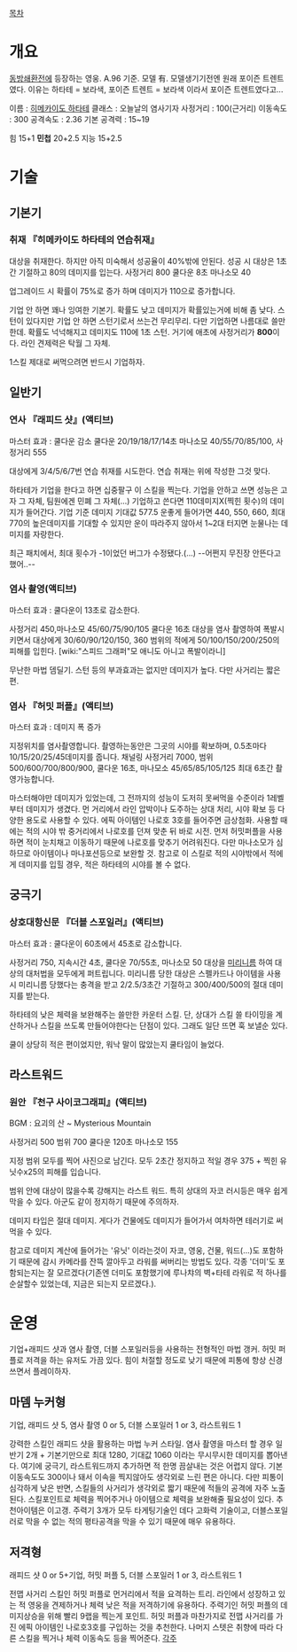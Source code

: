 [[목차]]

= 개요 =

[[동방쇄환전]]에 등장하는 영웅. A.96 기준. 모델 有.
모델생기기전엔 원래 포이즌 트렌트였다. 이유는 하타테 = 보라색, 포이즌 트렌트 = 보라색 이라서 포이즌 트렌트였다고...


이름 : [[히메카이도 하타테]]
클래스 : 오늘날의 염사기자
사정거리 : 100(근거리)
이동속도 : 300
공격속도 :  2.36
기본 공격력 : 15~19

힘 15+1
'''민첩''' 20+2.5
지능 15+2.5

= 기술 =

== 기본기 ==

=== 취재 『히메카이도 하타테의 연습취재』 ===
대상을 취재한다. 하지만 아직 미숙해서 성공율이 40%밖에 안된다.
성공 시 대상은 1초간 기절하고 80의 데미지를 입는다.
사정거리 800 쿨다운 8초 마나소모 40

업그레이드 시 확률이 75%로 증가 하며 데미지가 110으로 증가합니다.

기업 안 하면 꽤나 잉여한 기본기. 확률도 낮고 데미지가 확률있는거에 비해 좀 낮다. 스턴이 있다지만 기업 안 하면 스턴기로서 쓰는건 무리무리.
다만 기업하면 나름대로 쓸만한데. 확률도 넉넉해지고 데미지도 110에 1초 스턴. 거기에 애초에 사정거리가 '''800'''이다. 라인 견제력은 탁월 그 자체.

1스킬 제대로 써먹으려면 반드시 기업하자.


== 일반기 ==

=== 연사 『래피드 샷』(액티브) ===

마스터 효과 : 쿨다운 감소
쿨다운 20/19/18/17/14초 마나소모 40/55/70/85/100, 사정거리 555 

대상에게 3/4/5/6/7번 연습 취재를 시도한다.
연습 취재는 위에 작성한 그것 맞다.

하타테가 기업을 한다고 하면 십중팔구 이 스킬을 찍는다. 기업을 안하고 쓰면 성능은 고자 그 자체, 팀원에겐 민폐 그 자체(...)
기업하고 쓴다면 110데미지X(찍힌 횟수)의 데미지가 들어간다. 기업 기준 데미지 기대값 577.5 운좋게 들어가면 440, 550, 660, 최대 770의 높은데미지를 기대할 수 있지만 운이 따라주지 않아서 1~2대 터지면 눈물나는 데미지를 자랑한다.

최근 패치에서, 최대 횟수가 -1이었던 버그가 수정됐다.(...) --어쩐지 무진장 안뜬다고 했어..--

=== 염사 촬영(액티브) ===
마스터 효과 : 쿨다운이 13초로 감소한다.

사정거리 450,마나소모 45/60/75/90/105 쿨다운 16초
대상을 염사 촬영하여 폭발시키면서 대상에게 30/60/90/120/150, 360 범위의 적에게 50/100/150/200/250의 피해를 입힌다.
[wiki:"스피드 그래퍼"모 애니도 아니고 폭발이라니]

무난한 마법 뎀딜기. 스턴 등의 부과효과는 없지만 데미지가 높다. 다만 사거리는 짧은 편.

=== 염사 『허밋 퍼플』(액티브) ===
마스터 효과 : 데미지 폭 증가

지정위치를 염사촬영합니다. 촬영하는동안은 그곳의 시야를 확보하며, 0.5초마다 10/15/20/25/45데미지를 줍니다. 채널링
사정거리 7000, 범위 500/600/700/800/900, 쿨다운 16초, 마나모소 45/65/85/105/125
최대 6초간 촬영가능합니다.

마스터해야만 데미지가 있었는데, 그 전까지의 성능이 도저히 못써먹을 수준이라 1레벨 부터 데미지가 생겼다. 먼 거리에서 라인 압박이나 도주하는 상대 처리, 시야 확보 등 다양한 용도로 사용할 수 있다. 에픽 아이템인 나로호 3호를 들어주면 금상첨화. 사용할 때에는 적의 시야 밖 중거리에서 나로호를 던져 맞춘 뒤 바로 시전. 먼저 허밋퍼플을 사용하면 적이 눈치채고 이동하기 때문에 나로호를 맞추기 어려워진다. 다만 마나소모가 심하므로 아이템이나 마나포션등으로 보완할 것. 참고로 이 스킬로 적의 시야밖에서 적에게 데미지를 입힐 경우, 적은 하타테의 시야를 볼 수 없다. 

== 궁극기 ==

=== 상호대항신문 『더블 스포일러』(액티브) ===
마스터 효과 : 쿨다운이 60초에서 45초로 감소합니다.

사정거리 750, 지속시간 4초, 쿨다운 70/55초, 마나소모 50
대상을 [[미리니름]] 하여 대상의 대처법을 모두에게 퍼트립니다. 미리니름 당한 대상은 스펠카드나 아이템을 사용 시 미리니름 당했다는 충격을 받고 2/2.5/3초간 기절하고 300/400/500의 절대 데미지를 받는다.

하타테의 낮은 체력을 보완해주는 쓸만한 카운터 스킬. 단, 상대가 스킬 쓸 타이밍을 계산하거나 스킬을 쓰도록 만들어야한다는 단점이 있다. 그래도 일단 뜨면 훅 보낼순 있다.

쿨이 상당히 적은 편이었지만, 워낙 말이 많았는지 쿨타임이 늘었다. 

== 라스트워드 ==

=== 원안 『천구 사이코그래피』(액티브) ===

BGM : 요괴의 산 ~ Mysterious Mountain

사정거리 500 범위 700 쿨다운 120초 마나소모 155

지정 범위 모두를 찍어 사진으로 남긴다. 모두 2초간 정지하고 적일 경우 375 + 찍힌 유닛수x25의 피해를 입습니다.

범위 안에 대상이 많을수록 강해지는 라스트 워드. 특히 상대의 자코 러시등은 매우 쉽게 막을 수 있다. 아군도 같이 정지하기 때문에 주의하자.

데미지 타입은 절대 데미지. 게다가 건물에도 데미지가 들어가서 여차하면 테러기로 써먹을 수 있다.

참고로 데미지 계산에 들어가는 '유닛' 이라는것이 자코, 영웅, 건물, 워드(...)도 포함하기 때문에 감시 카메라를 잔뜩 깔아두고 라워를 써버리는 방법도 있다. 각종 '더미'도 포함되는지는 잘 모르겠다(기존엔 더미도 포함했기에 루나챠의 벽+타테 라워로 적 하나를 순살할수 있었는데, 지금은 되는지 모르겠다.).

= 운영 =
기업+래피드 샷과 염사 촬영, 더블 스포일러등을 사용하는 전형적인 마법 갱커. 허밋 퍼플로 저격을 하는 유저도 가끔 있다. 힘이 처절할 정도로 낮기 때문에 피통에 항상 신경쓰면서 플레이하자. 

== 마뎀 누커형 ==

기업, 래피드 샷 5, 염사 촬영 0 or 5, 더블 스포일러 1 or 3, 라스트워드 1

강력한 스킬인 래피드 샷을 활용하는 마법 누커 스타일. 염사 촬영을 마스터 할 경우 일반기 2개 + 기본기만으로 최대 1280, 기대값 1060 이라는 무시무시한 데미지를 뽑아낸다. 여기에 궁극기, 라스트워드까지 추가하면 적 한명 끔살내는 것은 어렵지 않다. 기본이동속도도 300이나 돼서 이속을 찍지않아도 생각외로 느린 편은 아니다. 다만 피통이 심각하게 낮은 반면, 스킬들의 사거리가 생각외로 짧기 때문에 적들의 공격에 자주 노출된다. 스킬포인트로 체력을 찍어주거나 아이템으로 체력을 보완해줄 필요성이 있다. 추천아이템은 이고갱. 주력기 3개가 모두 타게팅기술인 데다 고화력 기술이고, 더블스포일러로 막을 수 없는 적의 평타공격을 막을 수 있기 때문에 매우 유용하다.

== 저격형 ==

래피드 샷 0 or 5+기업, 허밋 퍼플 5, 더블 스포일러 1 or 3, 라스트워드 1

전맵 사거리 스킬인 허밋 퍼플로 먼거리에서 적을 요격하는 트리. 라인에서 성장하고 있는 적 영웅을 견제하거나 체력 낮은 적을 저격하기에 유용하다. 주력기인 허밋 퍼플의 데미지상승을 위해 빨리 9랩을 찍는게 포인트. 허밋 퍼플과 마찬가지로 전맵 사거리를 가진 에픽 아이템인 나로호3호를 구입하는 것을 추천한다. 나머지 스텟은 취향에 따라 다른 스킬을 찍거나 체력 이동속도 등을 찍어준다.
[[각주]]
